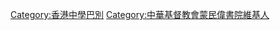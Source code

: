 {{Userbox
  |id=MMWC
  |id-s=10
  |id-c=#0000FF
  |id-fc= #F7F7FF
  |info=此用戶是'''[[中華基督教會蒙民偉書院]]'''的教職員，學生或校友。
  |info-c=#99B3FF
  |info-s=10
  |border-c=#6699ff
}}<includeonly>[[Category:中華基督教會蒙民偉書院維基人|{{PAGENAME}}]]</includeonly>
<noinclude>
[[Category:香港中學巴別]]
[[Category:中華基督教會蒙民偉書院維基人]]
</noinclude>